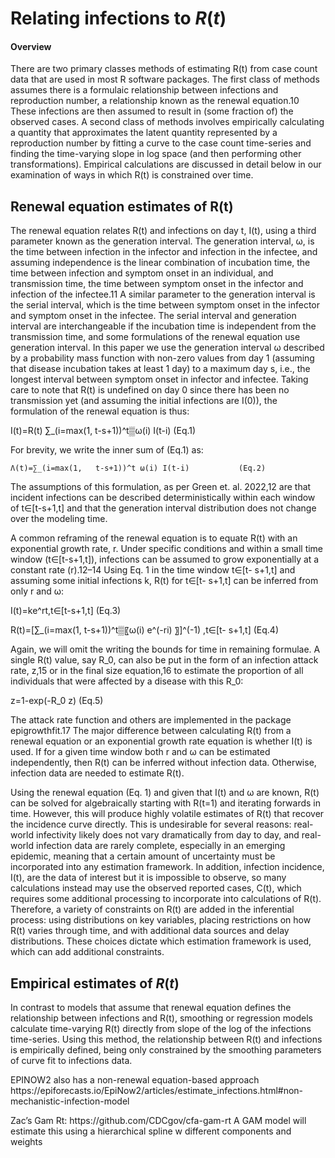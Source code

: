 # Relating infections to $R(t)$ {#sec-introduction .unnumbered}
#### Overview
There are two primary classes methods of estimating R(t) from case count data that are used in most R software packages. The first class of methods assumes there is a formulaic relationship between infections and reproduction number, a relationship known as the renewal equation.10  These infections are then assumed to result in (some fraction of) the observed cases. A second class of methods involves empirically calculating a quantity that approximates the latent quantity represented by a reproduction number by fitting a curve to the case count time-series and finding the time-varying slope in log space (and then performing other transformations). Empirical calculations are discussed in detail below in our examination of ways in which R(t) is constrained over time.

## Renewal equation estimates of R(t)

The renewal equation relates R(t) and infections on day t, I(t), using a third parameter known as the generation interval. The generation interval, ω, is the time between infection in the infector and infection in the infectee, and assuming independence is the linear combination of incubation time, the time between infection and symptom onset in an individual, and transmission time, the time between symptom onset in the infector and infection of the infectee.11 A similar parameter to the generation interval is the serial interval, which is the time between symptom onset in the infector and symptom onset in the infectee. The serial interval and generation interval are interchangeable if the incubation time is independent from the transmission time, and some formulations of the renewal equation use generation interval. In this paper we use the generation interval ω described by a probability mass function with non-zero values from day 1 (assuming that disease incubation takes at least 1 day) to a maximum day s, i.e., the longest interval between symptom onset in infector and infectee. Taking care to note that R(t) is undefined on day 0 since there has been no transmission yet (and assuming the initial infections are I(0)), the formulation of the renewal equation is thus:

I(t)=R(t) ∑_(i=max⁡(1,   t-s+1))^t▒ω(i) I(t-i) 		(Eq.1)

For brevity, we write the inner sum of (Eq.1) as:

	Λ(t)=∑_(i=max⁡(1,   t-s+1))^t ω(i) I(t-i)			(Eq.2)	
	
The assumptions of this formulation, as per Green et. al. 2022,12 are that incident infections can be described deterministically within each window of t∈[t-s+1,t] and that the generation interval distribution does not change over the modeling time. 

A common reframing of the renewal equation is to equate R(t) with an exponential growth rate, r. Under specific conditions and within a small time window (t∈[t-s+1,t]), infections can be assumed to grow exponentially at a constant rate (r).12–14 Using Eq. 1 in the time window t∈[t- s+1,t] and assuming some initial infections k, R(t) for t∈[t- s+1,t]  can be inferred from only r and ω:

I(t)=ke^rt,t∈[t-s+1,t]				(Eq.3)

R(t)=[∑_(i=max⁡(1,   t-s+1))^t▒〖ω(i)  e^(-ri) 〗]^(-1)  ,t∈[t- s+1,t]	       	(Eq.4)

Again, we will omit the writing the bounds for time in remaining formulae. A single R(t) value, say R_0, can also be put in the form of an infection attack rate, z,15 or in the final size equation,16 to estimate the proportion of all individuals that were affected by a disease with this R_0:  

z=1-exp⁡(-R_0  z)       				(Eq.5)

The attack rate function and others are implemented in the package epigrowthfit.17 The major difference between calculating R(t) from a renewal equation or an exponential growth rate equation is whether I(t) is used. If for a given time window both r and ω can be estimated independently, then R(t) can be inferred without infection data. Otherwise, infection data are needed to estimate R(t). 

Using the renewal equation (Eq. 1) and given that I(t) and ω are known, R(t) can be solved for algebraically starting with R(t=1) and iterating forwards in time. However, this will produce highly volatile estimates of R(t) that recover the incidence curve directly. This is undesirable for several reasons: real-world infectivity likely does not vary dramatically from day to day, and real-world infection data are rarely complete, especially in an emerging epidemic, meaning that a certain amount of uncertainty must be incorporated into any estimation framework. In addition, infection incidence, I(t), are the data of interest but it is impossible to observe, so many calculations instead may use the observed reported cases, C(t), which requires some additional processing to incorporate into calculations of R(t). Therefore, a variety of constraints on R(t) are added in the inferential process: using distributions on key variables, placing restrictions on how  R(t) varies through time, and with additional data sources and delay distributions. These choices dictate which estimation framework is used, which can add additional constraints.

## Empirical estimates of $R(t)$

In contrast to models that assume that renewal equation defines the relationship between infections and R(t), smoothing or regression models calculate time-varying R(t) directly from slope of the log of the infections time-series.  Using this method, the relationship between R(t) and infections is empirically defined, being only constrained by the smoothing parameters of curve fit to infections data. 

EPINOW2 also has a non-renewal equation-based approach
https://epiforecasts.io/EpiNow2/articles/estimate_infections.html#non-mechanistic-infection-model 

Zac’s Gam Rt: https://github.com/CDCgov/cfa-gam-rt 
A GAM model will estimate this using a hierarchical spline w different components and weights

